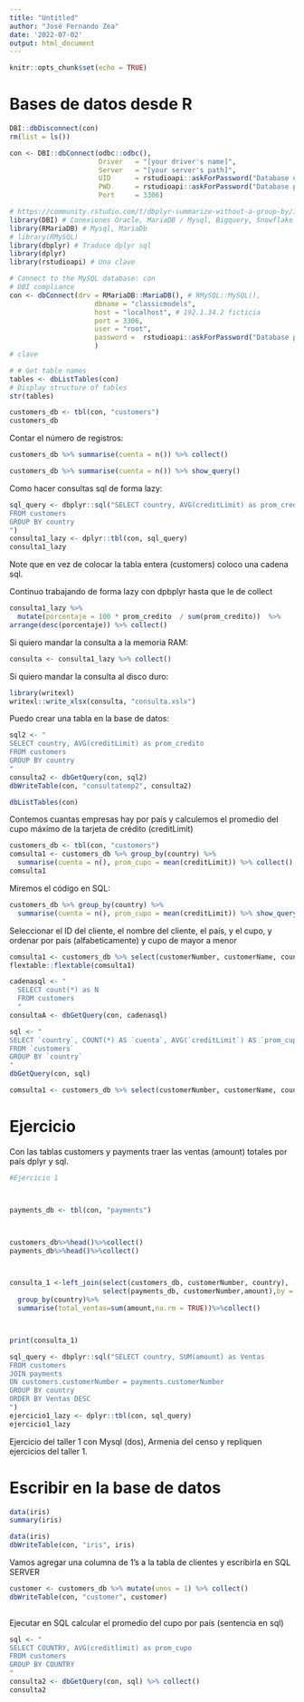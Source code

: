 ---
title: "Untitled"
author: "José Fernando Zea"
date: '2022-07-02'
output: html_document
---

```{r setup, include=FALSE}
knitr::opts_chunk$set(echo = TRUE)
```



# Bases de datos desde R

```{r}
DBI::dbDisconnect(con)
rm(list = ls())
```


```{r, eval = FALSE}
con <- DBI::dbConnect(odbc::odbc(),
                      Driver   = "[your driver's name]",
                      Server   = "[your server's path]",
                      UID      = rstudioapi::askForPassword("Database user"),
                      PWD      = rstudioapi::askForPassword("Database password"),
                      Port     = 3306)
```


```{r}
# https://community.rstudio.com/t/dbplyr-summarize-without-a-group-by/116466/6
library(DBI) # Conexiones Oracle, MariaDB / Mysql, Bigquery, Snowflake
library(RMariaDB) # Mysql, MariaDb
# library(RMySQL)
library(dbplyr) # Traduce dplyr sql
library(dplyr) 
library(rstudioapi) # Una clave 

# Connect to the MySQL database: con
# DBI compliance    
con <- dbConnect(drv = RMariaDB::MariaDB(), # RMySQL::MySQL(), 
                     dbname = "classicmodels", 
                     host = "localhost", # 192.1.34.2 ficticia
                     port = 3306,
                     user = "root", 
                     password =  rstudioapi::askForPassword("Database password")
                     ) 
# clave
```


```{r}
# # Get table names
tables <- dbListTables(con)
# Display structure of tables
str(tables)
```


```{r}
customers_db <- tbl(con, "customers")
customers_db
```

Contar el número de registros:

```{r}
customers_db %>% summarise(cuenta = n()) %>% collect()
```

```{r}
customers_db %>% summarise(cuenta = n()) %>% show_query()

```


Como hacer consultas sql de forma lazy:

```{r}
sql_query <- dbplyr::sql("SELECT country, AVG(creditLimit) as prom_credito
FROM customers 
GROUP BY country
")
consulta1_lazy <- dplyr::tbl(con, sql_query)
consulta1_lazy
```

Note que en vez de colocar la tabla entera (customers) coloco una cadena sql.


Continuo trabajando de forma lazy con dpbplyr hasta que le de collect
```{r}
consulta1_lazy %>%
  mutate(porcentaje = 100 * prom_credito  / sum(prom_credito))  %>%
arrange(desc(porcentaje)) %>% collect()
```


Si quiero mandar la consulta a la memoria RAM:

```{r}
consulta <- consulta1_lazy %>% collect()
```


Si quiero mandar la consulta al disco duro:

```{r}
library(writexl)
writexl::write_xlsx(consulta, "consulta.xslx")
```


Puedo crear una tabla en la base de datos:

```{r}

sql2 <- "
SELECT country, AVG(creditLimit) as prom_credito
FROM customers 
GROUP BY country
"
consulta2 <- dbGetQuery(con, sql2)
dbWriteTable(con, "consultatemp2", consulta2)
```

```{r}
dbListTables(con)

```



Contemos cuantas empresas hay por país y calculemos el promedio del cupo
máximo de la tarjeta de crédito (creditLimit)

```{r}
customers_db <- tbl(con, "customers")
comsulta1 <- customers_db %>% group_by(country) %>%
  summarise(cuenta = n(), prom_cupo = mean(creditLimit)) %>% collect()
comsulta1
```

 Miremos el código en SQL:

```{r}
customers_db %>% group_by(country) %>%
  summarise(cuenta = n(), prom_cupo = mean(creditLimit)) %>% show_query()
```




Seleccionar el ID del cliente, el nombre del cliente, el país, y el cupo, y ordenar por país (alfabeticamente) y cupo de mayor a menor

```{r}
comsulta1 <- customers_db %>% select(customerNumber, customerName, country, creditLimit) %>% arrange(country, desc(creditLimit))%>% collect()
flextable::flextable(comsulta1)
```



```{r}
cadenasql <- "
  SELECT count(*) as N
  FROM customers 
  "
consultaA <- dbGetQuery(con, cadenasql)
```


```{r}
sql <- "
SELECT `country`, COUNT(*) AS `cuenta`, AVG(`creditLimit`) AS `prom_cupo`
FROM `customers`
GROUP BY `country`
"
dbGetQuery(con, sql)
```

```{r}
comsulta1 <- customers_db %>% select(customerNumber, customerName, country, creditLimit)%>% arrange(country, desc(creditLimit))%>% show_query()
```


# Ejercicio

Con las tablas customers y payments traer las ventas (amount) totales por país dplyr y sql.

```{r}
#Ejercicio 1



payments_db <- tbl(con, "payments")



customers_db%>%head()%>%collect()
payments_db%>%head()%>%collect()



consulta_1 <-left_join(select(customers_db, customerNumber, country),
                       select(payments_db, customerNumber,amount),by = c("customerNumber"))%>%
  group_by(country)%>%
  summarise(total_ventas=sum(amount,na.rm = TRUE))%>%collect()



print(consulta_1)
```



```{r}
sql_query <- dbplyr::sql("SELECT country, SUM(amount) as Ventas
FROM customers
JOIN payments
ON customers.customerNumber = payments.customerNumber
GROUP BY country
ORDER BY Ventas DESC
")
ejercicio1_lazy <- dplyr::tbl(con, sql_query)
ejercicio1_lazy
```



Ejercicio del taller 1 con Mysql (dos), Armenia del censo y repliquen ejercicios del taller 1.


# Escribir en la base de datos

```{r}
data(iris)
summary(iris)
```


```{r}
data(iris)
dbWriteTable(con, "iris", iris)

```


Vamos agregar una columna de 1's a la tabla de clientes y escribirla en SQL SERVER

```{r}
customer <- customers_db %>% mutate(unos = 1) %>% collect()
dbWriteTable(con, "customer", customer)
  
```



Ejecutar en SQL calcular el promedio del cupo por país (sentencia en sql)


```{r}
sql <- "
SELECT COUNTRY, AVG(creditlimit) as prom_cupo
FROM customers
GROUP BY COUNTRY
"
consulta2 <- dbGetQuery(con, sql) %>% collect()
consulta2
```


